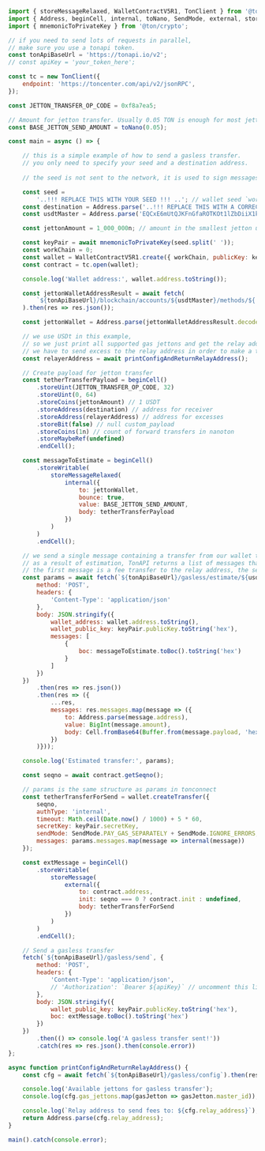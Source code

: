 ```javascript
import { storeMessageRelaxed, WalletContractV5R1, TonClient } from '@ton/ton';
import { Address, beginCell, internal, toNano, SendMode, external, storeMessage, Cell } from '@ton/core';
import { mnemonicToPrivateKey } from '@ton/crypto';

// if you need to send lots of requests in parallel,
// make sure you use a tonapi token.
const tonApiBaseUrl = 'https://tonapi.io/v2';
// const apiKey = 'your_token_here';

const tc = new TonClient({
    endpoint: 'https://toncenter.com/api/v2/jsonRPC',
});

const JETTON_TRANSFER_OP_CODE = 0xf8a7ea5;

// Amount for jetton transfer. Usually 0.05 TON is enough for most jetton transfers without forwardBody
const BASE_JETTON_SEND_AMOUNT = toNano(0.05);

const main = async () => {

    // this is a simple example of how to send a gasless transfer.
    // you only need to specify your seed and a destination address.
 
    // the seed is not sent to the network, it is used to sign messages locally.

    const seed =
        '..!!! REPLACE THIS WITH YOUR SEED !!! ..'; // wallet seed `word1 word2 word3 ... word24`
    const destination = Address.parse('..!!! REPLACE THIS WITH A CORRECT DESTINATION !!!..'); // replace with a correct recipient address
    const usdtMaster = Address.parse('EQCxE6mUtQJKFnGfaROTKOt1lZbDiiX1kCixRv7Nw2Id_sDs'); // USDt jetton master.

    const jettonAmount = 1_000_000n; // amount in the smallest jetton units. This is 1 USDt.

    const keyPair = await mnemonicToPrivateKey(seed.split(' '));
    const workChain = 0;
    const wallet = WalletContractV5R1.create({ workChain, publicKey: keyPair.publicKey });
    const contract = tc.open(wallet);

    console.log('Wallet address:', wallet.address.toString());

    const jettonWalletAddressResult = await fetch(
        `${tonApiBaseUrl}/blockchain/accounts/${usdtMaster}/methods/${'get_wallet_address'}?args=${wallet.address.toRawString()}`
    ).then(res => res.json());

    const jettonWallet = Address.parse(jettonWalletAddressResult.decoded.jetton_wallet_address);

    // we use USDt in this example,
    // so we just print all supported gas jettons and get the relay address.
    // we have to send excess to the relay address in order to make a transfer cheaper.
    const relayerAddress = await printConfigAndReturnRelayAddress();

    // Create payload for jetton transfer
    const tetherTransferPayload = beginCell()
        .storeUint(JETTON_TRANSFER_OP_CODE, 32)
        .storeUint(0, 64)
        .storeCoins(jettonAmount) // 1 USDT
        .storeAddress(destination) // address for receiver
        .storeAddress(relayerAddress) // address for excesses
        .storeBit(false) // null custom_payload
        .storeCoins(1n) // count of forward transfers in nanoton
        .storeMaybeRef(undefined)
        .endCell();

    const messageToEstimate = beginCell()
        .storeWritable(
            storeMessageRelaxed(
                internal({
                    to: jettonWallet,
                    bounce: true,
                    value: BASE_JETTON_SEND_AMOUNT,
                    body: tetherTransferPayload
                })
            )
        )
        .endCell();

    // we send a single message containing a transfer from our wallet to a desired destination.
    // as a result of estimation, TonAPI returns a list of messages that we need to sign.
    // the first message is a fee transfer to the relay address, the second message is our original transfer.
    const params = await fetch(`${tonApiBaseUrl}/gasless/estimate/${usdtMaster}`, {
        method: 'POST',
        headers: {
            'Content-Type': 'application/json'
        },
        body: JSON.stringify({
            wallet_address: wallet.address.toString(),
            wallet_public_key: keyPair.publicKey.toString('hex'),
            messages: [
                {
                    boc: messageToEstimate.toBoc().toString('hex')
                }
            ]
        })
    })
        .then(res => res.json())
        .then(res => ({
            ...res,
            messages: res.messages.map(message => ({
                to: Address.parse(message.address),
                value: BigInt(message.amount),
                body: Cell.fromBase64(Buffer.from(message.payload, 'hex').toString('base64'))
            })
        )}));

    console.log('Estimated transfer:', params);

    const seqno = await contract.getSeqno();

    // params is the same structure as params in tonconnect
    const tetherTransferForSend = wallet.createTransfer({
        seqno,
        authType: 'internal',
        timeout: Math.ceil(Date.now() / 1000) + 5 * 60,
        secretKey: keyPair.secretKey,
        sendMode: SendMode.PAY_GAS_SEPARATELY + SendMode.IGNORE_ERRORS,
        messages: params.messages.map(message => internal(message))
    });

    const extMessage = beginCell()
        .storeWritable(
            storeMessage(
                external({
                    to: contract.address,
                    init: seqno === 0 ? contract.init : undefined,
                    body: tetherTransferForSend
                })
            )
        )
        .endCell();

    // Send a gasless transfer
    fetch(`${tonApiBaseUrl}/gasless/send`, {
        method: 'POST',
        headers: {
            'Content-Type': 'application/json',
            // 'Authorization': `Bearer ${apiKey}` // uncomment this line if you have a token
        },
        body: JSON.stringify({
            wallet_public_key: keyPair.publicKey.toString('hex'),
            boc: extMessage.toBoc().toString('hex')
        })
    })
        .then(() => console.log('A gasless transfer sent!'))
        .catch(res => res.json().then(console.error))
};

async function printConfigAndReturnRelayAddress() {
    const cfg = await fetch(`${tonApiBaseUrl}/gasless/config`).then(res => res.json());

    console.log('Available jettons for gasless transfer');
    console.log(cfg.gas_jettons.map(gasJetton => gasJetton.master_id));

    console.log(`Relay address to send fees to: ${cfg.relay_address}`);
    return Address.parse(cfg.relay_address);
}

main().catch(console.error);
```
